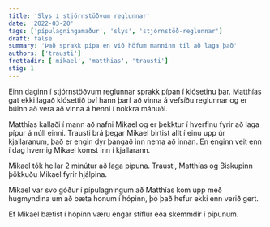 ```yaml
---
title: 'Slys í stjórnstöðvum reglunnar'
date: '2022-03-20'
tags: ['pípulagningamaður', 'slys', 'stjórnstöð-reglunnar']
draft: false
summary: 'Það sprakk pípa en við höfum manninn til að laga það'
authors: ['trausti']
frettadir: ['mikael', 'matthias', 'trausti']
stig: 1
---
```


Einn daginn í stjórnstöðvum reglunnar sprakk pípan í klósetinu þar. Matthías gat ekki lagað klósettið því hann þarf að vinna á
vefsíðu reglunnar og er búinn að vera að vinna á henni í nokkra mánuði.

Matthías kallaði í mann að nafni Mikael og er þekktur í hverfinu fyrir að laga pípur á núll einni.
Trausti brá þegar Mikael birtist allt í einu upp úr kjallaranum, það er engin dyr þangað inn nema að innan. En enginn veit
enn í dag hvernig Mikael komst inn í kjallarann.

Mikael tók heilar 2 mínútur að laga pípuna. Trausti, Matthías og Biskupinn þökkuðu Mikael fyrir hjálpina.

Mikael var svo góður í pípulagningum að Matthías kom upp með hugmyndina um að bæta honum í hópinn, þó það hefur ekki enn verið gert.

Ef Mikael bætist í hópinn væru engar stíflur eða skemmdir í pípunum.
